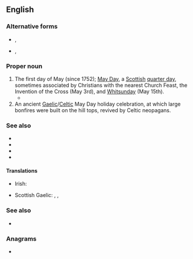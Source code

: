 ==English==
{{wikipedia}}

===Alternative forms===
* {{l|en|Bealtaine}}, {{l|en|Beltaine}}
* {{l|en|Beltein}}, {{l|en|Beltin}}
<!--
please format and uncomment:

===Etymology===
From the Celtic ''*belo-tanos'' "bright fire".
-->

===Proper noun===
{{en-proper noun}}

# The first day of May (since 1752); [[May Day]], a [[Scottish]] [[quarter day]], sometimes associated by Christians with the nearest Church Feast, the Invention of the Cross (May 3rd), and [[Whitsunday]] (May 15th).
#* {{quote-book
|year=1424
|year_published=1597
|author=[[w:James I of Scotland|James I of Scotland]]
|by=
|title=The lawes and actes of parliament maid be King James the first and his successours kinges of Scotland
|url=http://books.google.com/books?id=OiNFAAAAcAAJ&pg=PP17
|original=
|chapter=
|section=
|isbn=
|edition=Edinburgh
|publisher=[[w:Robert Waldegrave|Robert Waldegrave]]
|location=
|editor=
|volume=
|page=A3
|passage=And quhair it be tainted that they big, and the Birdes be flowin, and the nest be funden in the Trees at '''''Beltane''''' the trees sal be foirfaulted to the King (bot gif they be redeemed fra him, throw them that they first perteined to) and hewin downe, and siue schillings to the King is unlaw.
}}
# An ancient [[Gaelic]]/[[Celtic]] May Day holiday celebration, at which large bonfires were built on the hill tops, revived by Celtic neopagans.

===See also===
* {{l|en|Hallowmas}}
* {{l|en|Candlemas}}
* {{l|en|Lammas}}
* {{l|en|Whitsunday}}

====Translations====
{{trans-top|holiday}}
* Irish: {{t|ga|Lá Bealtaine|m}}
{{trans-mid}}
* Scottish Gaelic: {{t|gd|Là Bealltainn|m}}, {{t|gd|Là Buidhe Bealltainn|m}}, {{t|gd|Bealltainn|f}}
{{trans-bottom}}

===See also===
* {{list:Wiccan Sabbats/en}}

===Anagrams===
* {{anagrams|en|tenable}}